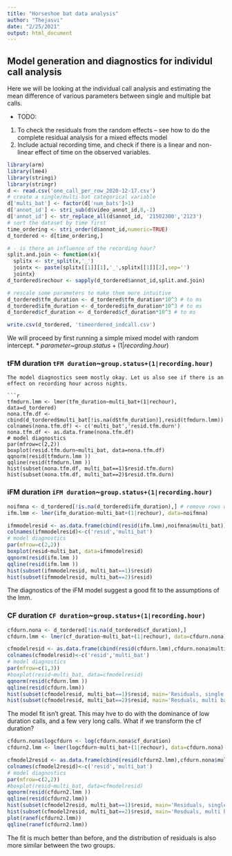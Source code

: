 ```yaml
---
title: "Horseshoe bat data analysis"
author: "Thejasvi"
date: "2/25/2021"
output: html_document
---
```


## Model generation and diagnostics for individul call analysis 
Here we will be looking at the individual call analysis and estimating the mean difference of various parameters between single and multiple bat calls. 

* TODO: 
1. To check the residuals from the random effects -- see how to do the complete residual analysis for a mixed effects model 
1. Include actual recording time, and check if there is a linear and non-linear effect of time on the observed variables.

```r
library(arm)
library(lme4)
library(stringi)
library(stringr)
d <- read.csv('one_call_per_row_2020-12-17.csv')
# create a single/multi-bat categorical variable
d['multi_bat'] <- factor(d['num_bats']>1)
d['annot_id'] <- stri_sub(d$video_annot_id,8,-1)
d['annot_id'] <- str_replace_all(d$annot_id, '21502300','2123')
# sort the dataset by time first
time_ordering <- stri_order(d$annot_id,numeric=TRUE)
d_tordered <- d[time_ordering,]

# - is there an influence of the recording hour? 
split.and.join <- function(x){
  splitx <- str_split(x,'_')
  jointx <- paste(splitx[[1]][1],'_',splitx[[1]][2],sep='')
  jointx}
d_tordered$rechour <- sapply(d_tordered$annot_id,split.and.join)

# rescale some parameters to make them more intuitive
d_tordered$tfm_duration <- d_tordered$tfm_duration*10^3 # to ms
d_tordered$ifm_duration <- d_tordered$ifm_duration*10^3 # to ms
d_tordered$cf_duration <- d_tordered$cf_duration*10^3 # to ms

write.csv(d_tordered, 'timeordered_indcall.csv')
```
We will proceed by first running a simple mixed model with random intercept. 
* $parameter$~$group.status + (1|recording.hour)$

### tFM duration ```tFM duration```~```group.status+(1|recording.hour)```

```
The model diagnostics seem mostly okay. Let us also see if there is an effect on recording hour across nights. 

```r
tfmdurn.lmm <- lmer(tfm_duration~multi_bat+(1|rechour), data=d_tordered)
nona.tfm.df <- cbind(d_tordered$multi_bat[!is.na(d$tfm_duration)],resid(tfmdurn.lmm))
colnames(nona.tfm.df) <- c('multi_bat','resid.tfm.durn')
nona.tfm.df <- as.data.frame(nona.tfm.df)
# model diagnostics 
par(mfrow=c(2,2))
boxplot(resid.tfm.durn~multi_bat, data=nona.tfm.df)
qqnorm(resid(tfmdurn.lmm ))
qqline(resid(tfmdurn.lmm ))   
hist(subset(nona.tfm.df, multi_bat==1)$resid.tfm.durn)
hist(subset(nona.tfm.df, multi_bat==2)$resid.tfm.durn)
```


### iFM duration ```iFM duration```~```group.status+(1|recording.hour)```
```r
noifmna <- d_tordered[!is.na(d_tordered$ifm_duration),] # remove rows with missing ifm values
ifm.lmm <- lmer(ifm_duration~multi_bat+(1|rechour), data=noifmna)

ifmmodelresid <- as.data.frame(cbind(resid(ifm.lmm),noifmna$multi_bat))
colnames(ifmmodelresid)<-c('resid','multi_bat')
# model diagnostics 
par(mfrow=c(2,2))
boxplot(resid~multi_bat, data=ifmmodelresid)
qqnorm(resid(ifm.lmm ))
qqline(resid(ifm.lmm ))   
hist(subset(ifmmodelresid, multi_bat==1)$resid)
hist(subset(ifmmodelresid, multi_bat==2)$resid)

```
The diagnostics of the iFM model suggest a good fit to the assumptions of the lmm. 

### CF duration ```CF duration```~```group.status+(1|recording.hour)```
```r
cfdurn.nona <- d_tordered[!is.na(d_tordered$cf_duration),]
cfdurn.lmm <- lmer(cf_duration~multi_bat+(1|rechour), data=cfdurn.nona)

cfmodelresid <- as.data.frame(cbind(resid(cfdurn.lmm),cfdurn.nona$multi_bat))
colnames(cfmodelresid)<-c('resid','multi_bat')
# model diagnostics 
par(mfrow=c(1,3))
#boxplot(resid~multi_bat, data=cfmodelresid)
qqnorm(resid(cfdurn.lmm ))
qqline(resid(cfdurn.lmm))   
hist(subset(cfmodelresid, multi_bat==1)$resid, main='Residuals, single bat')
hist(subset(cfmodelresid, multi_bat==2)$resid, main='Resduals, multi bat')
```
The model fit isn't great. This may hve to do with the dominance of low duration calls, and a few very long calls. What if we transform the cf duration? 

```r
cfdurn.nona$logcfdurn <- log(cfdurn.nona$cf_duration)
cfdurn2.lmm <- lmer(logcfdurn~multi_bat+(1|rechour), data=cfdurn.nona)

cfmodel2resid <- as.data.frame(cbind(resid(cfdurn2.lmm),cfdurn.nona$multi_bat))
colnames(cfmodel2resid)<-c('resid','multi_bat')
# model diagnostics 
par(mfrow=c(2,2))
#boxplot(resid~multi_bat, data=cfmodelresid)
qqnorm(resid(cfdurn2.lmm ))
qqline(resid(cfdurn2.lmm))   
hist(subset(cfmodel2resid, multi_bat==1)$resid, main='Residuals, single bat')
hist(subset(cfmodel2resid, multi_bat==2)$resid, main='Resduals, multi bat')
plot(ranef(cfdurn2.lmm))
qqline(ranef(cfdurn2.lmm))

```
The fit is much better than before, and the distribution of residuals is also more similar between the two groups. 
